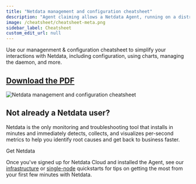 ```yaml
---
title: "Netdata management and configuration cheatsheet"
description: "Agent claiming allows a Netdata Agent, running on a distributed node, to securely connect to Netdata Cloud via the encrypted Agent-Cloud link (ACLK)."
image: /cheatsheet/cheatsheet-meta.png
sidebar_label: Cheatsheet
custom_edit_url: null
---
```



Use our managenment &amp; configuration cheatsheet to simplify your interactions with Netdata, including configuration,
using charts, managing the daemon, and more.

## [**Download the PDF**](/cheatsheet/netdata-cheatsheet.pdf)

![Netdata management and configuration cheatsheet](/cheatsheet/netdata-cheatsheet.png)

## **Not already a Netdata user?**

Netdata is the only monitoring and troubleshooting tool that installs in minutes and immediately detects, collects, and
visualizes per-second metrics to help you identify root causes and get back to business faster.

<Link class="button button--primary" style={{marginBottom: '1.25rem'}} to="https://netdata.cloud/get-netdata">Get Netdata</Link>

Once you've signed up for Netdata Cloud and installed the Agent, see our
[infrastructure](/docs/quickstart/infrastructure) or [single-node](/docs/quickstart/single-node) quickstarts for tips on
getting the most from your first few minutes with Netdata.